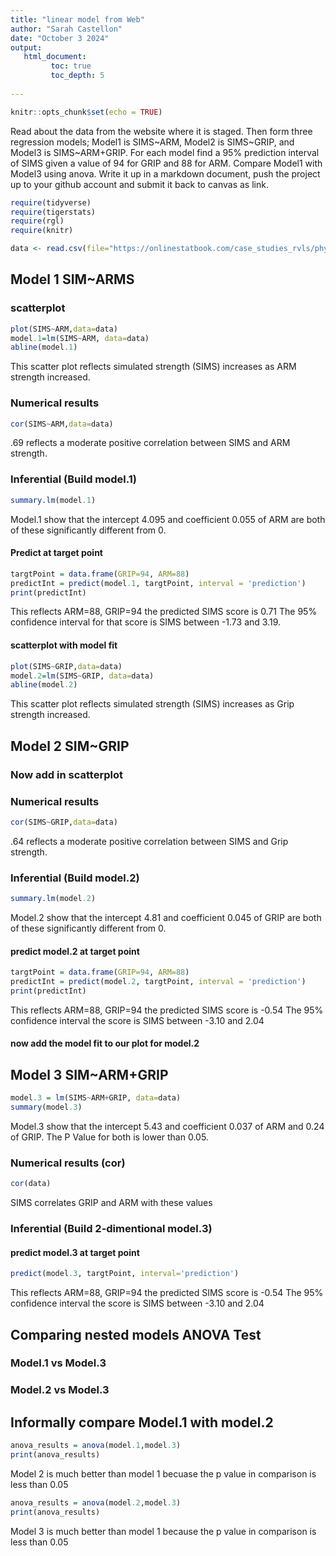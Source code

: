 ```yaml
---
title: "linear model from Web"
author: "Sarah Castellon"
date: "October 3 2024"
output:
   html_document:
         toc: true
         toc_depth: 5
        
---
```


```r
knitr::opts_chunk$set(echo = TRUE)
```

Read about the data from the website where it is staged.  Then form three regression models; Model1 is SIMS~ARM, Model2 is SIMS~GRIP, and Model3 is SIMS~ARM+GRIP. For each model find a 95% prediction interval of SIMS given a value of 94  for GRIP and 88 for ARM. Compare Model1 with Model3 using anova. Write it up in a markdown document, push the project up to your github account and submit it back to canvas as link. 

 


```r
require(tidyverse)
require(tigerstats)
require(rgl)
require(knitr)

```

```r
data <- read.csv(file="https://onlinestatbook.com/case_studies_rvls/physical_strength/data.txt",sep="",header=TRUE)  

```

## Model 1 SIM~ARMS

### scatterplot
```r
plot(SIMS~ARM,data=data)
model.1=lm(SIMS~ARM, data=data)
abline(model.1)
```  

This scatter plot reflects simulated strength (SIMS) increases as ARM strength increased.     

### Numerical results

```r
cor(SIMS~ARM,data=data)
```
.69 reflects a moderate positive correlation between SIMS and ARM strength.

### Inferential  (Build model.1)

```r
summary.lm(model.1)
```
Model.1 show that the intercept 4.095 and coefficient 0.055 of ARM are both of these significantly different from 0.   

#### Predict at target point

```r
targtPoint = data.frame(GRIP=94, ARM=88)
predictInt = predict(model.1, targtPoint, interval = 'prediction')
print(predictInt)
```
This reflects ARM=88, GRIP=94 the predicted SIMS score is 0.71 The 95% confidence interval for that score is SIMS between -1.73 and 3.19.

#### scatterplot with model fit

```r
plot(SIMS~GRIP,data=data)
model.2=lm(SIMS~GRIP, data=data)
abline(model.2)
```   

This scatter plot reflects simulated strength (SIMS) increases as Grip strength increased.   

## Model 2 SIM~GRIP

### Now add in scatterplot


### Numerical results 

```r
cor(SIMS~GRIP,data=data)
```

.64 reflects a moderate positive correlation between SIMS and Grip strength.  

### Inferential  (Build model.2)
  
```r
summary.lm(model.2)
```

Model.2 show that the intercept 4.81 and coefficient 0.045 of GRIP are both of these significantly different from 0.  

#### predict model.2 at target point

```r
targtPoint = data.frame(GRIP=94, ARM=88)
predictInt = predict(model.2, targtPoint, interval = 'prediction')
print(predictInt)
```
This reflects ARM=88, GRIP=94 the predicted SIMS score is -0.54 The 95% confidence interval the score is SIMS between -3.10 and 2.04

#### now add the model fit to our plot for model.2
  
## Model 3 SIM~ARM+GRIP

```r
model.3 = lm(SIMS~ARM+GRIP, data=data)
summary(model.3)
```

Model.3 show that the intercept 5.43 and coefficient 0.037 of ARM and 0.24 of GRIP. The P Value for both is lower than 0.05.

### Numerical results (cor)

```r
cor(data)
```
SIMS correlates GRIP and ARM with these values

### Inferential  (Build 2-dimentional model.3)

#### predict model.3 at target point
  
```r
predict(model.3, targtPoint, interval='prediction')
```
This reflects ARM=88, GRIP=94 the predicted SIMS score is -0.54 The 95% confidence interval the score is SIMS between -3.10 and 2.04

## Comparing nested models ANOVA Test

### Model.1 vs Model.3
### Model.2 vs Model.3

## Informally compare Model.1 with model.2

```r
anova_results = anova(model.1,model.3)
print(anova_results)
```
Model 2 is much better than model 1 becuase the p value in comparison is less than 0.05


```r
anova_results = anova(model.2,model.3)
print(anova_results)
```
Model 3 is much better than model 1 because the p value in comparison is less than 0.05
